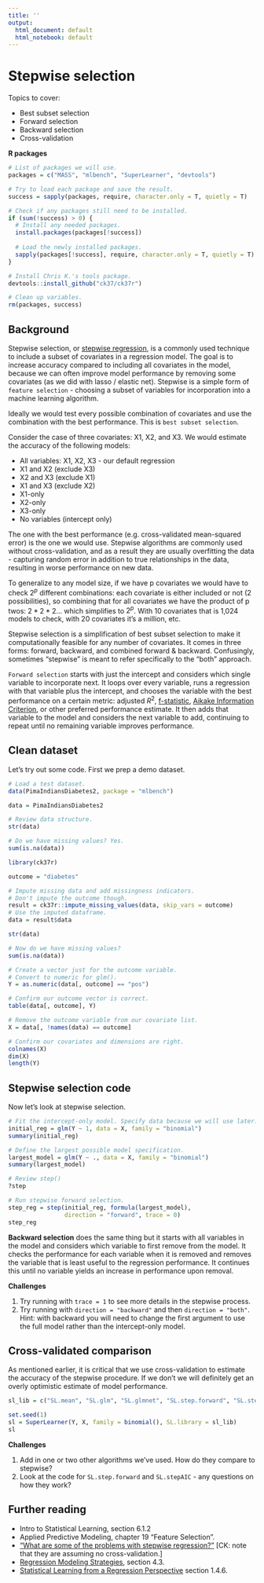```yaml
---
title: ''
output:
  html_document: default
  html_notebook: default
---
```


# Stepwise selection

Topics to cover:

* Best subset selection
* Forward selection
* Backward selection
* Cross-validation

**R packages**
```r
# List of packages we will use.
packages = c("MASS", "mlbench", "SuperLearner", "devtools")

# Try to load each package and save the result.
success = sapply(packages, require, character.only = T, quietly = T)

# Check if any packages still need to be installed.
if (sum(!success) > 0) {
  # Install any needed packages.
  install.packages(packages[!success])
  
  # Load the newly installed packages.
  sapply(packages[!success], require, character.only = T, quietly = T)
}

# Install Chris K.'s tools package.
devtools::install_github("ck37/ck37r")

# Clean up variables.
rm(packages, success)
```

## Background

Stepwise selection, or [stepwise regression](https://en.wikipedia.org/wiki/Stepwise_regression), is a commonly used technique to include a subset of covariates in a regression model. The goal is to increase accuracy compared to including all covariates in the model, because we can often improve model performance by removing some covariates (as we did with lasso / elastic net). Stepwise is a simple form of `feature selection` - choosing a subset of variables for incorporation into a machine learning algorithm.

Ideally we would test every possible combination of covariates and use the combination with the best performance. This is `best subset selection`.

Consider the case of three covariates: X1, X2, and X3. We would estimate the accuracy of the following models:

* All variables: X1, X2, X3 - our default regression
* X1 and X2 (exclude X3)
* X2 and X3 (exclude X1)
* X1 and X3 (exclude X2)
* X1-only
* X2-only
* X3-only
* No variables (intercept only)

The one with the best performance (e.g. cross-validated mean-squared error) is the one we would use. Stepwise algorithms are commonly used without cross-validation, and as a result they are usually overfitting the data - capturing random error in addition to true relationships in the data, resulting in worse performance on new data.

To generalize to any model size, if we have p covariates we would have to check $2^p$ different combinations: each covariate is either included or not (2 possibilities), so combining that for all covariates we have the product of p twos: $2 * 2 * 2...$ which simplifies to $2^p$. With 10 covariates that is 1,024 models to check, with 20 covariates it's a million, etc.

Stepwise selection is a simplification of best subset selection to make it computationally feasible for any number of covariates. It comes in three forms: forward, backward, and combined forward & backward. Confusingly, sometimes "stepwise" is meant to refer specifically to the "both" approach.

`Forward selection` starts with just the intercept and considers which single variable to incorporate next. It loops over every variable, runs a regression with that variable plus the intercept, and chooses the variable with the best performance on a certain metric: adjusted $R^2$, [f-statistic](https://en.wikipedia.org/wiki/F-test#Regression_problems), [Aikake Information Criterion](https://en.wikipedia.org/wiki/Akaike_information_criterion), or other preferred performance estimate. It then adds that variable to the model and considers the next variable to add, continuing to repeat until no remaining variable improves performance.

## Clean dataset

Let's try out some code. First we prep a demo dataset.
```r
# Load a test dataset.
data(PimaIndiansDiabetes2, package = "mlbench")

data = PimaIndiansDiabetes2

# Review data structure.
str(data)

# Do we have missing values? Yes.
sum(is.na(data))

library(ck37r)

outcome = "diabetes"

# Impute missing data and add missingness indicators.
# Don't impute the outcome though.
result = ck37r::impute_missing_values(data, skip_vars = outcome)
# Use the imputed dataframe.
data = result$data

str(data)

# Now do we have missing values?
sum(is.na(data))

# Create a vector just for the outcome variable.
# Convert to numeric for glm().
Y = as.numeric(data[, outcome] == "pos")

# Confirm our outcome vector is correct.
table(data[, outcome], Y)

# Remove the outcome variable from our covariate list.
X = data[, !names(data) == outcome]

# Confirm our covariates and dimensions are right.
colnames(X)
dim(X)
length(Y)
```

## Stepwise selection code

Now let's look at stepwise selection.

```r
# Fit the intercept-only model. Specify data because we will use later.
initial_reg = glm(Y ~ 1, data = X, family = "binomial")
summary(initial_reg)

# Define the largest possible model specification.
largest_model = glm(Y ~ ., data = X, family = "binomial")
summary(largest_model)

# Review step()
?step

# Run stepwise forward selection.
step_reg = step(initial_reg, formula(largest_model),
                direction = "forward", trace = 0)
step_reg
```

**Backward selection** does the same thing but it starts with all variables in the model and considers which variable to first remove from the model. It checks the performance for each variable when it is removed and removes the variable that is least useful to the regression performance. It continues this until no variable yields an increase in performance upon removal.

**Challenges**

1. Try running with `trace = 1` to see more details in the stepwise process.
2. Try running with `direction = "backward"` and then `direction = "both"`. Hint: with backward you will need to change the first argument to use the full model rather than the intercept-only model.

## Cross-validated comparison

As mentioned earlier, it is critical that we use cross-validation to estimate the accuracy of the stepwise procedure. If we don't we will definitely get an overly optimistic estimate of model performance.

```r

sl_lib = c("SL.mean", "SL.glm", "SL.glmnet", "SL.step.forward", "SL.stepAIC")

set.seed(1)
sl = SuperLearner(Y, X, family = binomial(), SL.library = sl_lib)
sl
```

**Challenges**

1. Add in one or two other algorithms we've used. How do they compare to stepwise?
2. Look at the code for `SL.step.forward` and `SL.stepAIC` - any questions on how they work?

## Further reading

* Intro to Statistical Learning, section 6.1.2
* Applied Predictive Modeling, chapter 19 "Feature Selection".
* ["What are some of the problems with stepwise regression?"](http://www.stata.com/support/faqs/statistics/stepwise-regression-problems/) [CK: note that they are assuming no cross-validation.]
* [Regression Modeling Strategies](https://smile.amazon.com/Regression-Modeling-Strategies-Applications-Statistics-ebook/dp/B0140XQAXI), section 4.3.
* [Statistical Learning from a Regression Perspective](https://smile.amazon.com/Statistical-Learning-Regression-Perspective-Statistics-ebook/dp/B01M333153) section 1.4.6.